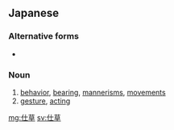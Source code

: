==Japanese==
{{ja-kanjitab|し|くさ‎|k2=ぐさ|yomi=j|r=y}}

===Alternative forms===
* {{l/ja|仕種}}

===Noun===
{{ja-noun|しぐさ}}

# [[behavior]], [[bearing]], [[mannerism]]s, [[movement]]s
# [[gesture]], [[acting]]

[[mg:仕草]]
[[sv:仕草]]